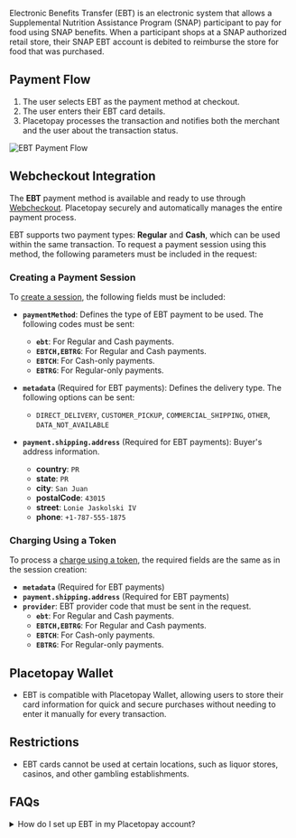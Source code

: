 

<PageTitle title='EBT' imageSrc={ebt} />

Electronic Benefits Transfer (EBT) is an electronic system that allows a Supplemental Nutrition Assistance Program (SNAP) participant to pay for food using SNAP benefits. When a participant shops at a SNAP authorized retail store, their SNAP EBT account is debited to reimburse the store for food that was purchased.

## Payment Flow  
1. The user selects EBT as the payment method at checkout.  
2. The user enters their EBT card details.  
3. Placetopay processes the transaction and notifies both the merchant and the user about the transaction status.  

![EBT Payment Flow](/en/payments/pm-ebt-flow.webp)  

## Webcheckout Integration  

The **EBT** payment method is available and ready to use through [Webcheckout](/checkout). Placetopay securely and automatically manages the entire payment process.  

EBT supports two payment types: **Regular** and **Cash**, which can be used within the same transaction. To request a payment session using this method, the following parameters must be included in the request:  

### **Creating a Payment Session**  
To [create a session](/checkout/api/reference/session#create-a-session), the following fields must be included:  

- **`paymentMethod`**: Defines the type of EBT payment to be used. The following codes must be sent:  
  - **`ebt`**: For Regular and Cash payments.  
  - **`EBTCH,EBTRG`**: For Regular and Cash payments.  
  - **`EBTCH`**: For Cash-only payments.  
  - **`EBTRG`**: For Regular-only payments.  

- **`metadata`** (Required for EBT payments): Defines the delivery type. The following options can be sent:  
  - `DIRECT_DELIVERY`, `CUSTOMER_PICKUP`, `COMMERCIAL_SHIPPING`, `OTHER`, `DATA_NOT_AVAILABLE`

- **`payment.shipping.address`** (Required for EBT payments): Buyer's address information.  
  - **country**: `PR`  
  - **state**: `PR`  
  - **city**: `San Juan`  
  - **postalCode**: `43015`  
  - **street**: `Lonie Jaskolski IV`  
  - **phone**: `+1-787-555-1875`  

### **Charging Using a Token**  
To process a [charge using a token](/checkout/api/reference/token#charge-using-token), the required fields are the same as in the session creation:  

- **`metadata`** (Required for EBT payments)  
- **`payment.shipping.address`** (Required for EBT payments)  
- **`provider`**: EBT provider code that must be sent in the request.  
  - **`ebt`**: For Regular and Cash payments.  
  - **`EBTCH,EBTRG`**: For Regular and Cash payments.  
  - **`EBTCH`**: For Cash-only payments.  
  - **`EBTRG`**: For Regular-only payments.  

## Placetopay Wallet  

- EBT is compatible with Placetopay Wallet, allowing users to store their card information for quick and secure purchases without needing to enter it manually for every transaction.  

## Restrictions  

- EBT cards cannot be used at certain locations, such as liquor stores, casinos, and other gambling establishments.  

## FAQs  

<details>  
    <summary>How do I set up EBT in my Placetopay account?</summary>  
    <p>Contact our operations team to enable this feature in your account by emailing <a href="mailto:servicioposventa@placetopay.com">servicioposventa@placetopay.com</a>.</p>  
</details> 